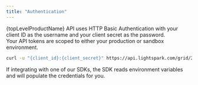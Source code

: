 ```yaml
---
title: "Authentication"
---
```


{topLevelProductName} API uses HTTP Basic Authentication with your client ID as the username and your client secret as the password.  
<Note>Your API tokens are scoped to either your production or sandbox environment.</Note>

```bash
curl -u "{client_id}:{client_secret}" https://api.lightspark.com/grid/2025-10-13...
```

If integrating with one of our SDKs, the SDK reads environment variables and will populate the credentials for you.
